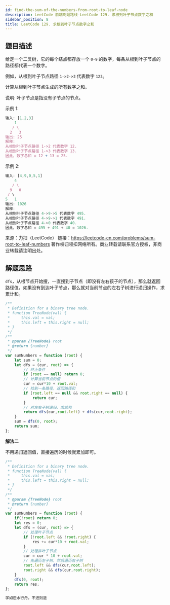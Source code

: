 ```yaml
---
id: find-the-sum-of-the-numbers-from-root-to-leaf-node
description: LeetCode 前端刷题路线-LeetCode 129. 求根到叶子节点数字之和
sidebar_position: 8
title: LeetCode 129. 求根到叶子节点数字之和
---
```


## 题目描述

给定一个二叉树，它的每个结点都存放一个 `0-9` 的数字，每条从根到叶子节点的路径都代表一个数字。

例如，从根到叶子节点路径 `1->2->3` 代表数字 `123`。

计算从根到叶子节点生成的所有数字之和。

说明: 叶子节点是指没有子节点的节点。

示例 1:

```javascript
输入: [1,2,3]
    1
   / \
  2   3
输出: 25
解释:
从根到叶子节点路径 1->2 代表数字 12.
从根到叶子节点路径 1->3 代表数字 13.
因此，数字总和 = 12 + 13 = 25.
```

示例 2:

```javascript
输入: [4,9,0,5,1]
    4
   / \
  9   0
 / \
5   1
输出: 1026
解释:
从根到叶子节点路径 4->9->5 代表数字 495.
从根到叶子节点路径 4->9->1 代表数字 491.
从根到叶子节点路径 4->0 代表数字 40.
因此，数字总和 = 495 + 491 + 40 = 1026.
```

来源：力扣（LeetCode）
链接：https://leetcode-cn.com/problems/sum-root-to-leaf-numbers
著作权归领扣网络所有。商业转载请联系官方授权，非商业转载请注明出处。



## 解题思路
`dfs`，从根节点开始搜，一直搜到子节点（即没有左右孩子的节点），那么就返回路径值，如果没有到达叶子节点，那么就对当前节点的左右子树进行递归操作，求累计和。

```javascript
/**
 * Definition for a binary tree node.
 * function TreeNode(val) {
 *     this.val = val;
 *     this.left = this.right = null;
 * }
 */
/**
 * @param {TreeNode} root
 * @return {number}
 */
var sumNumbers = function (root) {
    let sum = 0;
    let dfs = (cur, root) => {
        // 终止条件
        if (root == null) return 0;
        // 计算当前节点的值
        cur = cur*10 + root.val;
        // 找到一条路径，返回路径和
        if (root.left == null && root.right == null) {
            return cur;
        }
        // 对左右子树递归，求总和
        return dfs(cur,root.left) + dfs(cur,root.right);
    }
    sum = dfs(0, root);
    return sum;
};
```

**解法二**

不用递归返回值，直接遍历的时候就累加即可。

```javascript
/**
 * Definition for a binary tree node.
 * function TreeNode(val) {
 *     this.val = val;
 *     this.left = this.right = null;
 * }
 */
/**
 * @param {TreeNode} root
 * @return {number}
 */
var sumNumbers = function (root) {
    if(!root) return 0;
    let res = 0;
    let dfs = (cur, root) => {
        // 处理叶子节点
        if (!root.left && !root.right) {
            res += cur*10 + root.val;
        }
        // 处理非叶子节点
        cur = cur * 10 + root.val;
        // 先遍历左子树，然后遍历右子树
        root.left && dfs(cur,root.left);
        root.right && dfs(cur,root.right);
    }
    dfs(0, root);
    return res;
};
```

```javascript
学如逆水行舟，不进则退
```


